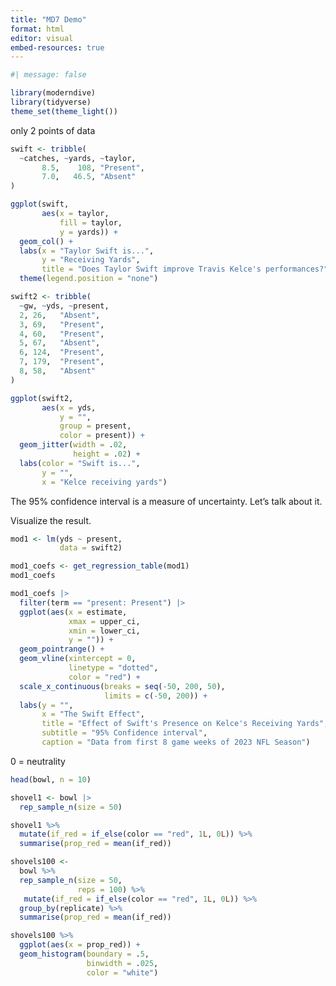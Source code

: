 ```yaml
---
title: "MD7 Demo"
format: html
editor: visual
embed-resources: true
---
```


```r
#| message: false

library(moderndive)
library(tidyverse)
theme_set(theme_light())
```

only 2 points of data

```r
swift <- tribble(
  ~catches, ~yards, ~taylor,
       8.5,    108, "Present",
       7.0,   46.5, "Absent"
)

ggplot(swift,
       aes(x = taylor,
           fill = taylor,
           y = yards)) +
  geom_col() +
  labs(x = "Taylor Swift is...",
       y = "Receiving Yards",
       title = "Does Taylor Swift improve Travis Kelce's performances?") +
  theme(legend.position = "none")
```

```r
swift2 <- tribble(
  ~gw, ~yds, ~present,
  2, 26,   "Absent",
  3, 69,   "Present",
  4, 60,   "Present",
  5, 67,   "Absent",
  6, 124,  "Present",
  7, 179,  "Present",
  8, 58,   "Absent"
)
```

```r
ggplot(swift2,
       aes(x = yds,
           y = "",
           group = present,
           color = present)) +
  geom_jitter(width = .02,
              height = .02) +
  labs(color = "Swift is...",
       y = "",
       x = "Kelce receiving yards")
```

The 95% confidence interval is a measure of uncertainty. Let's talk about it.

Visualize the result.

```r
mod1 <- lm(yds ~ present,
           data = swift2)

mod1_coefs <- get_regression_table(mod1)
mod1_coefs
```

```r
mod1_coefs |>
  filter(term == "present: Present") |> 
  ggplot(aes(x = estimate,
             xmax = upper_ci,
             xmin = lower_ci,
             y = "")) +
  geom_pointrange() +
  geom_vline(xintercept = 0,
             linetype = "dotted",
             color = "red") +
  scale_x_continuous(breaks = seq(-50, 200, 50),
                     limits = c(-50, 200)) +
  labs(y = "",
       x = "The Swift Effect",
       title = "Effect of Swift's Presence on Kelce's Receiving Yards",
       subtitle = "95% Confidence interval",
       caption = "Data from first 8 game weeks of 2023 NFL Season")
```

0 = neutrality

```r
head(bowl, n = 10)
```

```r
shovel1 <- bowl |> 
  rep_sample_n(size = 50)

shovel1 %>% 
  mutate(if_red = if_else(color == "red", 1L, 0L)) %>% 
  summarise(prop_red = mean(if_red))
```

```r
shovels100 <- 
  bowl %>% 
  rep_sample_n(size = 50,
               reps = 100) %>% 
   mutate(if_red = if_else(color == "red", 1L, 0L)) %>% 
  group_by(replicate) %>% 
  summarise(prop_red = mean(if_red))

shovels100 %>% 
  ggplot(aes(x = prop_red)) +
  geom_histogram(boundary = .5,
                 binwidth = .025,
                 color = "white")
```
